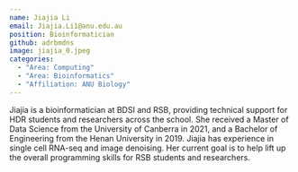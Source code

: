 ```yaml
---
name: Jiajia Li
email: Jiajia.Li1@anu.edu.au
position: Bioinformatician
github: adrbmdns
image: jiajia_0.jpeg
categories: 
  - "Area: Computing"
  - "Area: Bioinformatics"
  - "Affiliation: ANU Biology"
---
```


Jiajia is a bioinformatician at BDSI and RSB, providing technical support for HDR students and researchers across the school. She received a Master of Data Science from the University of Canberra in 2021, and a Bachelor of Engineering from the Henan University in 2019. Jiajia has experience in single cell RNA-seq and image denoising. Her current goal is to help lift up the overall programming skills for RSB students and researchers.

